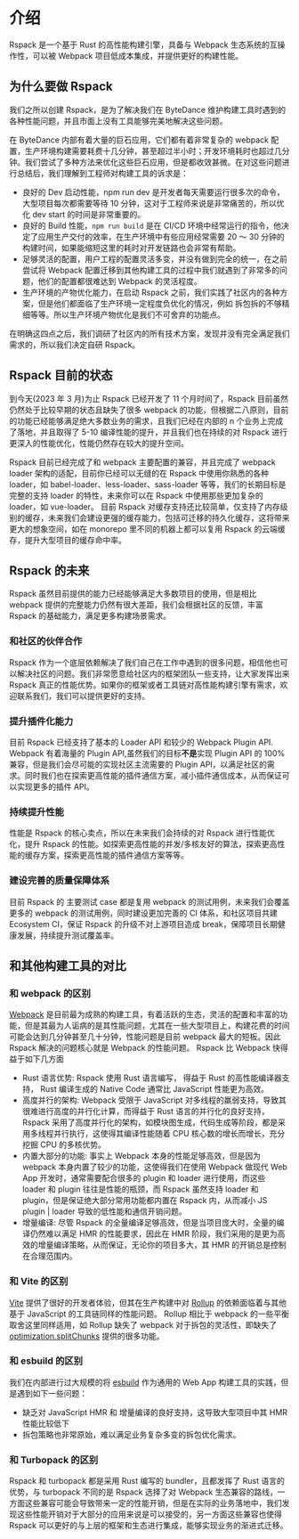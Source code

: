 
# 介绍

Rspack 是一个基于 Rust 的高性能构建引擎，具备与 Webpack 生态系统的互操作性，可以被 Webpack 项目低成本集成，并提供更好的构建性能。

## 为什么要做 Rspack

我们之所以创建 Rspack，是为了解决我们在 ByteDance 维护构建工具时遇到的各种性能问题，并且市面上没有工具能够完美地解决这些问题。

在 ByteDance 内部有着大量的巨石应用，它们都有着非常复杂的 webpack 配置，生产环境构建需要耗费十几分钟，甚至超过半小时；开发环境耗时也超过几分钟。我们尝试了多种方法来优化这些巨石应用，但是都收效甚微。在对这些问题进行总结后，我们理解到工程师对构建工具的诉求是：

- 良好的 Dev 启动性能，npm run dev 是开发者每天需要运行很多次的命令，大型项目每次都需要等待 10 分钟，这对于工程师来说是非常痛苦的，所以优化 dev start 的时间是非常重要的。
- 良好的 Build 性能，`npm run build` 是在 CI/CD 环境中经常运行的指令，他决定了应用生产交付的效率，在生产环境中有些应用经常需要 20 ～ 30 分钟的构建时间，如果能缩短这里的耗时对开发链路也会非常有帮助。
- 足够灵活的配置，用户工程的配置灵活多变，并没有做到完全的统一，在之前尝试将 Webpack 配置迁移到其他构建工具的过程中我们就遇到了非常多的问题，他们的配置都很难达到 Webpack 的灵活程度。
- 生产环境的产物优化能力，在启动 Rspack 之前，我们实践了社区内的各种方案，但是他们都面临了生产环境一定程度负优化的情况，例如 拆包拆的不够精细等等。所以生产环境产物优化是我们不可舍弃的功能点。

在明确这四点之后，我们调研了社区内的所有技术方案，发现并没有完全满足我们需求的，所以我们决定自研 Rspack。

## Rspack 目前的状态

到今天(2023 年 3 月)为止 Rspack 已经开发了 11 个月时间了，Rspack 目前虽然仍然处于比较早期的状态且缺失了很多 webpack 的功能，但根据二八原则，目前的功能已经能够满足绝大多数业务的需求，且我们已经在内部的 n 个业务上完成了落地，并且取得了 5-10 编译性能的提升，并且我们也在持续的对 Rspack 进行更深入的性能优化，性能仍然存在较大的提升空间。

Rspack 目前已经完成了和 webpack 主要配置的兼容，并且完成了 webpack loader 架构的适配，目前你已经可以无缝的在 Rspack 中使用你熟悉的各种 loader，如 babel-loader、less-loader、sass-loader 等等，我们的长期目标是完整的支持 loader 的特性，未来你可以在 Rspack 中使用那些更加复杂的 loader，如 vue-loader。
目前 Rspack 对缓存支持还比较简单，仅支持了内存级别的缓存，未来我们会建设更强的缓存能力，包括可迁移的持久化缓存，这将带来更大的想象空间，如在 monorepo 里不同的机器上都可以复用 Rspack 的云端缓存，提升大型项目的缓存命中率。

## Rspack 的未来

Rspack 虽然目前提供的能力已经能够满足大多数项目的使用，但是相比 webpack 提供的完整能力仍然有很大差距，我们会根据社区的反馈，丰富 Rspack 的基础能力，满足更多构建场景需求。

### 和社区的伙伴合作

Rspack 作为一个底层依赖解决了我们自己在工作中遇到的很多问题，相信他也可以解决社区的问题。我们非常愿意给社区内的框架团队一些支持，让大家发挥出来 Rspack 真正的性能优势。如果你的框架或者工具链对高性能构建引擎有需求，欢迎联系我们，我们可以提供更好的支持。

### 提升插件化能力

目前 Rspack 已经支持了基本的 Loader API 和较少的 Webpack Plugin API. Webpack 有着海量的 Plugin API,虽然我们的目标**不是**实现 Plugin API 的 100%兼容，但是我们会尽可能的实现社区主流需要的 Plugin API，以满足社区的需求。同时我们也在探索更高性能的插件通信方案，减小插件通信成本，从而保证可以实现更多的插件 API。

### 持续提升性能

性能是 Rspack 的核心卖点，所以在未来我们会持续的对 Rspack 进行性能优化，提升 Rspack 的性能。如探索更高性能的并发/多核友好的算法，探索更高性能的缓存方案，探索更高性能的插件通信方案等等。

### 建设完善的质量保障体系

目前 Rspack 的 主要测试 case 都是复用 webpack 的测试用例，未来我们会覆盖更多的 webpack 的测试用例，同时建设更加完善的 CI 体系，和社区项目共建 Ecosystem CI，保证 Rspack 的升级不对上游项目造成 break，保障项目长期健康发展，持续提升测试覆盖率。

## 和其他构建工具的对比

### 和 webpack 的区别

[Webpack](https://webpack.js.org/) 是目前最为成熟的构建工具，有着活跃的生态，灵活的配置和丰富的功能，但是其最为人诟病的是其性能问题，尤其在一些大型项目上，构建花费的时间可能会达到几分钟甚至几十分钟，性能问题是目前 webpack 最大的短板。因此 Rspack 解决的问题核心就是 Webpack 的性能问题。
Rspack 比 Webpack 快得益于如下几方面

- Rust 语言优势: Rspack 使用 Rust 语言编写， 得益于 Rust 的高性能编译器支持， Rust 编译生成的 Native Code 通常比 JavaScript 性能更为高效。
- 高度并行的架构: Webpack 受限于 JavaScript 对多线程的羸弱支持，导致其很难进行高度的并行化计算，而得益于 Rust 语言的并行化的良好支持， Rspack 采用了高度并行化的架构，如模块图生成，代码生成等阶段，都是采用多线程并行执行，这使得其编译性能随着 CPU 核心数的增长而增长，充分挖掘 CPU 的多核优势。
- 内置大部分的功能: 事实上 Webpack 本身的性能足够高效，但是因为 webpack 本身内置了较少的功能，这使得我们在使用 Webpack 做现代 Web App 开发时，通常需要配合很多的 plugin 和 loader 进行使用，而这些 loader 和 plugin 往往是性能的瓶颈，而 Rspack 虽然支持 loader 和 plugin，但是保证绝大部分常用功能都内置在 Rspack 内，从而减小 JS plugin | loader 导致的低性能和通信开销问题。
- 增量编译: 尽管 Rspack 的全量编译足够高效，但是当项目庞大时，全量的编译仍然难以满足 HMR 的性能要求，因此在 HMR 阶段，我们采用的是更为高效的增量编译策略，从而保证，无论你的项目多大，其 HMR 的开销总是控制在合理范围内。

### 和 Vite 的区别

[Vite](https://vitejs.dev/) 提供了很好的开发者体验，但其在生产构建中对 [Rollup](https://rollupjs.org/) 的依赖面临着与其他基于 JavaScript 的工具链同样的性能问题。 Rollup 相比于 webpack 的一些平衡取舍这里同样适用，如 Rollup 缺失了 webpack 对于拆包的灵活性，即缺失了 [optimization.splitChunks](/config/optimization#optimizationsplitchunks) 提供的很多功能。

### 和 esbuild 的区别

我们在内部进行过大规模的将 [esbuild](https://esbuild.github.io/) 作为通用的 Web App 构建工具的实践，但是遇到如下一些问题：

- 缺乏对 JavaScript HMR 和 增量编译的良好支持，这导致大型项目中其 HMR 性能比较低下
- 拆包策略也非常原始，难以满足业务复杂多变的拆包优化需求。

### 和 Turbopack 的区别

Rspack 和 turbopack 都是采用 Rust 编写的 bundler，且都发挥了 Rust 语言的优势，与 turbopack 不同的是 Rspack 选择了对 Webpack 生态兼容的路线，一方面这些兼容可能会导致带来一定的性能开销，但是在实际的业务落地中，我们发现这些性能开销对于大部分的应用来说是可以接受的，另一方面这些兼容也使得 Rspack 可以更好的与上层的框架和生态进行集成，能够实现业务的渐进式迁移。
